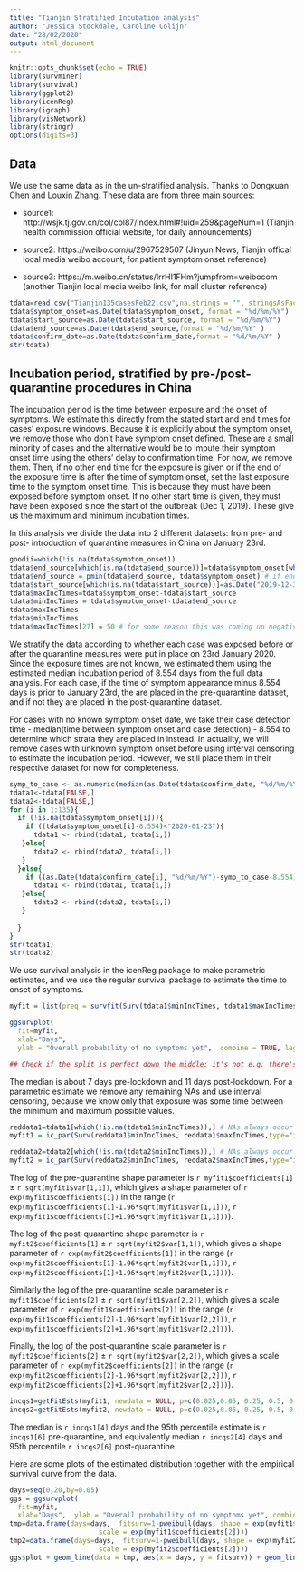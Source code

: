 ---
title: "Tianjin Stratified Incubation analysis"
author: "Jessica Stockdale, Caroline Colijn"
date: "28/02/2020"
output: html_document
---

```{r setup, include=FALSE}
knitr::opts_chunk$set(echo = TRUE)
library(survminer)
library(survival)
library(ggplot2)
library(icenReg)
library(igraph)
library(visNetwork)
library(stringr)
options(digits=3)
```

## Data 

We use the same data as in the un-stratified analysis. Thanks to Dongxuan Chen and Louxin Zhang. These data are from three main sources:

* source1: http://wsjk.tj.gov.cn/col/col87/index.html#!uid=259&pageNum=1 (Tianjin health commission official website, for daily announcements)

* source2: https://weibo.com/u/2967529507 (Jinyun News, Tianjin offical local media weibo account, for patient symptom onset reference)

* source3: https://m.weibo.cn/status/IrrHI1FHm?jumpfrom=weibocom (another Tianjin local media weibo link, for mall cluster reference)


```{r}
tdata=read.csv("Tianjin135casesFeb22.csv",na.strings = "", stringsAsFactors = F)
tdata$symptom_onset=as.Date(tdata$symptom_onset, format = "%d/%m/%Y")
tdata$start_source=as.Date(tdata$start_source, format = "%d/%m/%Y")
tdata$end_source=as.Date(tdata$end_source,format = "%d/%m/%Y" )
tdata$confirm_date=as.Date(tdata$confirm_date,format = "%d/%m/%Y" )
str(tdata)
```


## Incubation period, stratified by pre-/post- quarantine procedures in China

The incubation period is the time between exposure and the onset of symptoms. We estimate this directly from the stated start and end times for cases' exposure windows. Because it is explicitly about the symptom onset, we remove those who don't have symptom onset defined. These are a small minority of cases and the alternative would be to impute their symptom onset time using the others' delay to confirmation time. For now, we remove them. Then, if no other end time for the exposure is given or if the end of the exposure time is after the time of symptom onset, set the last exposure time to the symptom onset time. This is because they must have been exposed before symptom onset.  If no other start time is given, they must have been exposed since the start of the outbreak (Dec 1, 2019). These give us the maximum and minimum incubation times. 

In this analysis we divide the data into 2 different datasets: from pre- and post- introduction of quarantine measures in China on January 23rd. 

```{r}
goodii=which(!is.na(tdata$symptom_onset))
tdata$end_source[which(is.na(tdata$end_source))]=tdata$symptom_onset[which(is.na(tdata$end_source))]  # if no end exposure: set to symptom onset 
tdata$end_source = pmin(tdata$end_source, tdata$symptom_onset) # if end exposure after onset, set to onset 
tdata$start_source[which(is.na(tdata$start_source))]=as.Date("2019-12-31") # start date 
tdata$maxIncTimes=tdata$symptom_onset-tdata$start_source 
tdata$minIncTimes = tdata$symptom_onset-tdata$end_source
tdata$maxIncTimes
tdata$minIncTimes
tdata$maxIncTimes[27] = 50 # for some reason this was coming up negative 
```

We stratify the data according to whether each case was exposed before or after the quarantine measures were put in place on 23rd January 2020. Since the exposure times are not known, we estimated them using the estimated median incubation period of 8.554 days from the full data analysis. For each case, if the time of symptom appearance minus 8.554 days is prior to January 23rd, the are placed in the pre-quarantine dataset, and if not they are placed in the post-quarantine dataset.

For cases with no known symptom onset date, we take their case detection time - median(time between symptom onset and case detection) - 8.554 to determine which strata they are placed in instead. In actuality, we will remove cases with unknown symptom onset before using interval censoring to estimate the incubation period. However, we still place them in their respective dataset for now for completeness.

```{r}
symp_to_case <- as.numeric(median(as.Date(tdata$confirm_date, "%d/%m/%Y") - tdata$symptom_onset, na.rm=T)) # median 5 
tdata1<-tdata[FALSE,]
tdata2<-tdata[FALSE,]
for (i in 1:135){
  if (!is.na(tdata$symptom_onset[i])){
    if ((tdata$symptom_onset[i]-8.554)<"2020-01-23"){
      tdata1 <- rbind(tdata1, tdata[i,])
   }else{
      tdata2 <- rbind(tdata2, tdata[i,])
   }
  }else{
    if ((as.Date(tdata$confirm_date[i], "%d/%m/%Y")-symp_to_case-8.554)<"2020-01-23"){
      tdata1 <- rbind(tdata1, tdata[i,])
   }else{
      tdata2 <- rbind(tdata2, tdata[i,])
   }
    
  }
}
str(tdata1)
str(tdata2)
```

We use survival analysis in the icenReg package to make parametric estimates, and we use the regular survival package to estimate the time to onset of symptoms. 

```{r}
myfit = list(preq = survfit(Surv(tdata1$minIncTimes, tdata1$maxIncTimes, type="interval2")~1, data=tdata1), postq = survfit(Surv(tdata2$minIncTimes, tdata2$maxIncTimes, type="interval2")~1, data=tdata2))

ggsurvplot(
  fit=myfit, 
  xlab="Days",
  ylab = "Overall probability of no symptoms yet",  combine = TRUE, legend.labs=c("pre-quarantine   ", "post-quarantine "))

## Check if the split is perfect down the middle: it's not e.g. there's a 2 day in tdata2 and a 50 day in tdata1. This is reassuring
```

The median is about 7 days pre-lockdown and 11 days post-lockdown. For a parametric estimate we remove any remaining NAs and use interval censoring, because we know only that exposure was some time between the minimum and maximum possible values. 

```{r}
reddata1=tdata1[which(!is.na(tdata1$minIncTimes)),] # NAs always occur for max and min  and symptom_onset together
myfit1 = ic_par(Surv(reddata1$minIncTimes, reddata1$maxIncTimes,type="interval2")~1, data = reddata1,dist="weibull")

reddata2=tdata2[which(!is.na(tdata2$minIncTimes)),] # NAs always occur for max and min together
myfit2 = ic_par(Surv(reddata2$minIncTimes, reddata2$maxIncTimes,type="interval2")~1, data = reddata2,dist="weibull")
```

The log of the pre-quarantine shape parameter is `r myfit1$coefficients[1]` $\pm$ `r sqrt(myfit1$var[1,1])`, which gives a shape parameter of `r exp(myfit1$coefficients[1])` in the range (`r exp(myfit1$coefficients[1]-1.96*sqrt(myfit1$var[1,1]))`, `r exp(myfit1$coefficients[1]+1.96*sqrt(myfit1$var[1,1]))`).

The log of the post-quarantine shape parameter is `r myfit2$coefficients[1]` $\pm$ `r sqrt(myfit2$var[1,1])`, which gives a shape parameter of `r exp(myfit2$coefficients[1])` in the range (`r exp(myfit2$coefficients[1]-1.96*sqrt(myfit2$var[1,1]))`, `r exp(myfit2$coefficients[1]+1.96*sqrt(myfit2$var[1,1]))`).

Similarly the log of the pre-quarantine scale parameter is `r myfit1$coefficients[2]` $\pm$ `r sqrt(myfit1$var[2,2])`, which gives a scale parameter of `r exp(myfit1$coefficients[2])` in the range (`r exp(myfit1$coefficients[2]-1.96*sqrt(myfit1$var[2,2]))`, `r exp(myfit1$coefficients[2]+1.96*sqrt(myfit1$var[2,2]))`). 

Finally, the log of the post-quarantine scale parameter is `r myfit2$coefficients[2]` $\pm$ `r sqrt(myfit2$var[2,2])`, which gives a scale parameter of `r exp(myfit2$coefficients[2])` in the range (`r exp(myfit2$coefficients[2]-1.96*sqrt(myfit2$var[2,2]))`, `r exp(myfit2$coefficients[2]+1.96*sqrt(myfit2$var[2,2]))`). 

```{r}
incqs1=getFitEsts(myfit1, newdata = NULL, p=c(0.025,0.05, 0.25, 0.5, 0.75,0.95,0.975)) #
incqs2=getFitEsts(myfit2, newdata = NULL, p=c(0.025,0.05, 0.25, 0.5, 0.75,0.95,0.975))
```

The median is `r incqs1[4]` days and the 95th percentile estimate is `r incqs1[6]` pre-quarantine, and equivalently median `r incqs2[4]` days and 95th percentile `r incqs2[6]` post-quarantine. 

Here are some plots of the estimated distribution together with the empirical survival curve from the data. 

```{r}
days=seq(0,20,by=0.05)
ggs = ggsurvplot(
  fit=myfit, 
  xlab="Days",  ylab = "Overall probability of no symptoms yet", combine = TRUE,    legend.labs=c("pre-lockdown", "post-lockdown"))
tmp=data.frame(days=days,  fitsurv=1-pweibull(days, shape = exp(myfit1$coefficients[1]),
                      scale = exp(myfit1$coefficients[2])))
tmp2=data.frame(days=days,  fitsurv=1-pweibull(days, shape = exp(myfit2$coefficients[1]),
                      scale = exp(myfit2$coefficients[2])))
ggs$plot + geom_line(data = tmp, aes(x = days, y = fitsurv)) + geom_line(data = tmp2, aes(x = days, y = fitsurv))
```



